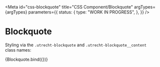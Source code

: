 <!-- @license CC0-1.0 -->


<Meta
  id="css-blockquote"
  title="CSS Component/Blockquote"
  argTypes={argTypes}
  parameters={{
    status: {
      type: "WORK IN PROGRESS",
    },
  }}
/>

# Blockquote

Styling via the `.utrecht-blockquote` and `.utrecht-blockquote__content` class names:

<Canvas>
  <Story name="Default" args={defaultArgs}>
    {Blockquote.bind({})}
  </Story>
</Canvas>

<ArgsTable story="Default" />
